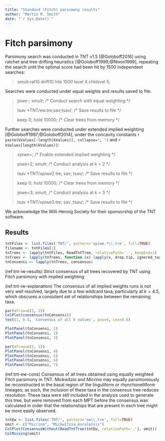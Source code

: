 ```yaml
---
title: "Standard (Fitch) parsimony results"
author: "Martin R. Smith"
date: "`r Sys.Date()`"
---
```


# Fitch parsimony {#fitch}

Parsimony search was conducted in TNT v1.5 [@Goloboff2016] using ratchet and tree drifting heuristics [@Goloboff1999;@Nixon1999], repeating the search until the optimal score had been hit by 1500 independent searches:

> xmult:rat10 drift10 hits 1500 level 4 chklevel 5;

Searches were conducted under equal weights and results saved to file:

> piwe-; xmult; <span class="comment">/&#42; Conduct search with equal weighting &#42;/</span>
>
> tsav &#42;TNT/ew.tre;sav;tsav/; <span class="comment">/&#42; Save results to file &#42;/</span>
>
> keep 0; hold 10000; <span class="comment">/&#42; Clear trees from memory &#42;/</span>

Further searches were conducted under extended implied weighting [@Goloboff1997;@Goloboff2014], under the concavity constants `r paste(kValues[-length(kValues)], collapse=', ')` and `r kValues[length(kValues)]`:

> xpiwe=; <span class="comment">/&#42; Enable extended implied weighting &#42;/</span>
>
> piwe=2; xmult; <span class="comment">/&#42; Conduct analysis at k = 2 &#42;/</span>
>
> tsav &#42;TNT/xpiwe2.tre; sav; tsav/; <span class="comment">/&#42; Save results to file &#42;/</span>
> 
> keep 0; hold 10000; <span class="comment">/&#42; Clear trees from memory &#42;/</span>
>
> piwe=3; xmult; <span class="comment">/&#42; Conduct analysis at k = 3 &#42;/</span>
>
> tsav &#42;TNT/xpiwe3.tre; sav ;tsav/; <span class="comment">/&#42; Save results to file &#42;/</span>

We acknowledge the Willi Hennig Society for their sponsorship of the TNT software.

<!-- "Jackknife resampling should be used rather than bootstrap resampling" -- @Simmons2011-->
## Results

```R
tntFiles <- list.files('TNT/', pattern='xpiwe.*\\.tre', full=TRUE)
filename <- tntFiles[1]
tnTrees <- lapply(tntFiles, ReadTntTree, relativePath='.', keepEnd=1)
tnTrees <- lapply(tnTrees, function (x) lapply(x, drop.tip, ignored_taxa))
tnConsensi <- lapply(tnTrees, consensus)
```

(ref:tnt-iw-results) Strict consensus of all trees recovered by TNT using Fitch parsimony with implied weighting

(ref:tnt-iw-explanation) The consensus of all implied weights runs is not very well resolved, largely due to a few wildcard taxa, particularly at $k = 4.5$, which obscures a consistent set of relationships between the remaining taxa.

```R
par(mfrow=c(2, 2))
ColPlot(consensus(tnConsensi)) 
text(1, 0.5, 'Consensus of all k values', pos=4, cex=0.6)

PlotPanel(tnConsensi, 1)
PlotPanel(tnConsensi, 2)
PlotPanel(tnConsensi, 3)
```

```R
par(mfrow=c(2, 2))
PlotPanel(tnConsensi, 4)
PlotPanel(tnConsensi, 5)
PlotPanel(tnConsensi, 6)
PlotPanel(tnConsensi, 7)
```

<!--### Consensus of all IW trees, without wildcards

Even with the anomalous results at $k = 4.5$, the essential relationships between most taxa are recovered under all weighting situations:

```R
#omit <- c('Clupeafumosus_socialis', 'Micrina', 'Mickwitzia_muralensis', 'Paterimitra', 'Heliomedusa_orienta', 'Tomteluva_perturbata', 'Yuganotheca_elegans', 'Salanygolina', 'Gasconsia', 'Mummpikia_nuda')
omit <- c("none")
ColPlot(ConsensusWithout(tnConsensi, omit))
ColMissing(omit)
```
-->
\newpage

(ref:tnt-ew-cons) Consensus of all trees obtained using equally weighted Fitch parsimony in TNT.  _Mickwitzia_ and _Micrina_ may equally parsimoniously be reconstructed in the basal region of the linguliform or rhynchonelliform lineages; as such, the inclusion of these taxa in the consensus tree reduces resolution.  These taxa were still included in the analysis used to generate this tree, but were removed from each MPT before the consensus was calculated in order that the relationships that are present in each tree might be more easily observed.

```R
tntEw <- list.files('TNT/', pattern='ew\\.tre', full=TRUE)
omit <- c("Micrina", "Mickwitzia_muralensis")
ColPlot(ConsensusWithout(ReadTntTree(tntEw, relativePath='.'), omit))
ColMissing(omit)
```
